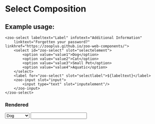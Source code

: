 # Select Composition

## Example usage:
	<zoo-select labeltext="Label" infotext="Additional Information" 
		linktext="Forgotten your password?" linkhref="https://zooplus.github.io/zoo-web-components/">
		<select id="zoo-select" slot="selectelement">
			<option value="value1">Dog</option>
			<option value="value2">Cat</option>
			<option value="value3">Small Pet</option>
			<option value="value4">Aquatic</option>
		</select>
		<label for="zoo-select" slot="selectlabel">${labeltext}</label>
		<zoo-input slot="input">
			<input type="text" slot="inputelement"/>
		</zoo-input>
	</zoo-select>
### Rendered
<zoo-select infotext="Additional Information" linktext="Forgotten your password?" linkhref="https://zooplus.github.io/zoo-web-components/" labeltext="Label">
	<select slot="selectelement">
		<option value="value1">Dog</option>
		<option value="value2">Cat</option>
		<option value="value3">Small Pet</option>
		<option value="value4">Aquatic</option>
	</select>
	<zoo-input slot="input">
		<input type="text" slot="inputelement"/>
	</zoo-input>
</zoo-select>